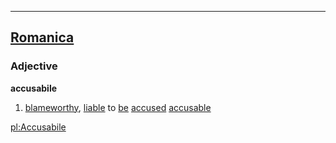 ----

==[[Romanica]]==
===Adjective===
<b>accusabile</b>
#[[blameworthy]], [[liable]] to [[be]] [[accused]] [[accusable]]

[[pl:Accusabile]]